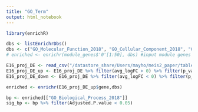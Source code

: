 ```yaml
---
title: "GO_Term"
output: html_notebook
---
```


```r
library(enrichR)
```


```r
dbs <- listEnrichrDbs()
dbs <- c("GO_Molecular_Function_2018", "GO_Cellular_Component_2018", "GO_Biological_Process_2018")
# enriched <- enrichr(module_genes$'0'[1:50], dbs) #input module genes
```

```r
E16_proj_DE <- read_csv("/datastore_share/Users/mayho/meis2_paper/tables/E16_proj_DE.csv")
E16_proj_DE_up <- E16_proj_DE %>% filter(avg_logFC > 0) %>% filter(p_val_adj < 0.05)
E16_proj_DE_down <- E16_proj_DE %>% filter(avg_logFC < 0) %>% filter(p_val_adj < 0.05)

enriched <- enrichr(E16_proj_DE_up$gene,dbs)
```

```r
bp <- enriched[["GO_Biological_Process_2018"]]
sig_bp <- bp %>% filter(Adjusted.P.value < 0.05)
```

